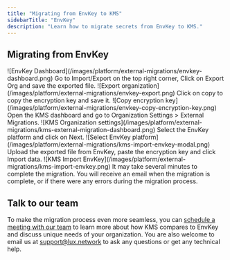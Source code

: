 ```yaml
---
title: "Migrating from EnvKey to KMS"
sidebarTitle: "EnvKey"
description: "Learn how to migrate secrets from EnvKey to KMS."
---
```


## Migrating from EnvKey

<Steps>
  <Step title="Open the EnvKey dashboard and go to My Org">
    ![EnvKey Dashboard](/images/platform/external-migrations/envkey-dashboard.png)
  </Step>
  <Step title="Export your EnvKey organization">
    Go to Import/Export on the top right corner, Click on Export Org and save the exported file.
    ![Export organization](/images/platform/external-migrations/envkey-export.png)
  </Step>
  <Step title="Obtain EnvKey encryption key">
    Click on copy to copy the encryption key and save it.
    ![Copy encryption key](/images/platform/external-migrations/envkey-copy-encryption-key.png)
  </Step>
  <Step title="Navigate to KMS external migrations">
    Open the KMS dashboard and go to Organization Settings > External Migrations.
    ![KMS Organization settings](/images/platform/external-migrations/kms-external-migration-dashboard.png)
  </Step>

  <Step title="Select the EnvKey platform">
    Select the EnvKey platform and click on Next.
    ![Select EnvKey platform](/images/platform/external-migrations/kms-import-envkey-modal.png)
  </Step>

  <Step title="Upload the exported file from EnvKey">
    Upload the exported file from EnvKey, paste the encryption key and click Import data.
    ![KMS Import EnvKey](/images/platform/external-migrations/kms-import-envkey.png)
  </Step>
</Steps>

<Note>
  It may take several minutes to complete the migration. You will receive an email when the migration is complete, or if there were any errors during the migration process.
</Note>


## Talk to our team

To make the migration process even more seamless, you can [schedule a meeting with our team](https://kms.cal.com/vlad/migration-from-envkey-to-kms) to learn more about how KMS compares to EnvKey and discuss unique needs of your organization. You are also welcome to email us at [support@lux.network](mailto:support@lux.network) to ask any questions or get any technical help.
